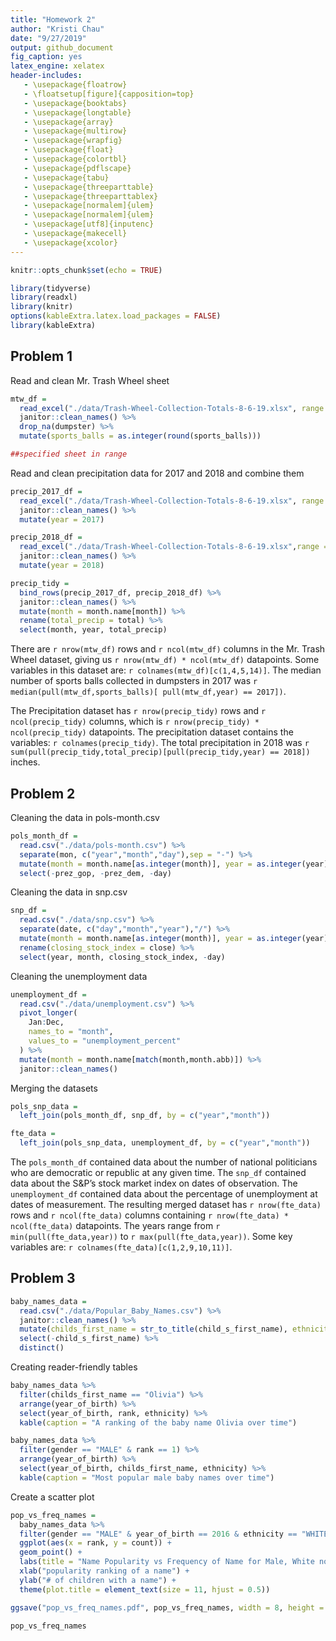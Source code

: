 ```yaml
---
title: "Homework 2"
author: "Kristi Chau"
date: "9/27/2019"
output: github_document
fig_caption: yes
latex_engine: xelatex
header-includes:
   - \usepackage{floatrow}
   - \floatsetup[figure]{capposition=top}
   - \usepackage{booktabs}
   - \usepackage{longtable}
   - \usepackage{array}
   - \usepackage{multirow}
   - \usepackage{wrapfig}
   - \usepackage{float}
   - \usepackage{colortbl}
   - \usepackage{pdflscape}
   - \usepackage{tabu}
   - \usepackage{threeparttable}
   - \usepackage{threeparttablex}
   - \usepackage[normalem]{ulem}
   - \usepackage[normalem]{ulem}
   - \usepackage[utf8]{inputenc}
   - \usepackage{makecell}
   - \usepackage{xcolor}
---
```


```r
knitr::opts_chunk$set(echo = TRUE)

library(tidyverse)
library(readxl)
library(knitr)
options(kableExtra.latex.load_packages = FALSE)
library(kableExtra)
```

## Problem 1

Read and clean Mr. Trash Wheel sheet

```r
mtw_df = 
  read_excel("./data/Trash-Wheel-Collection-Totals-8-6-19.xlsx", range = "Mr. Trash Wheel!A2:N338") %>% 
  janitor::clean_names() %>% 
  drop_na(dumpster) %>% 
  mutate(sports_balls = as.integer(round(sports_balls)))

##specified sheet in range
```

Read and clean precipitation data for 2017 and 2018 and combine them

```r
precip_2017_df = 
  read_excel("./data/Trash-Wheel-Collection-Totals-8-6-19.xlsx", range = "2017 Precipitation!A2:B14") %>% 
  janitor::clean_names() %>%
  mutate(year = 2017)

precip_2018_df = 
  read_excel("./data/Trash-Wheel-Collection-Totals-8-6-19.xlsx",range = "2018 Precipitation!A2:B14") %>%
  janitor::clean_names() %>%
  mutate(year = 2018)

precip_tidy = 
  bind_rows(precip_2017_df, precip_2018_df) %>% 
  janitor::clean_names() %>% 
  mutate(month = month.name[month]) %>%
  rename(total_precip = total) %>%
  select(month, year, total_precip)
```

There are `r nrow(mtw_df)` rows and `r ncol(mtw_df)` columns in the Mr. Trash Wheel dataset, giving us `r nrow(mtw_df) * ncol(mtw_df)` datapoints. Some variables in this dataset are: `r colnames(mtw_df)[c(1,4,5,14)]`. The median number of sports balls collected in dumpsters in 2017 was `r median(pull(mtw_df,sports_balls)[ pull(mtw_df,year) == 2017])`. 

The Precipitation dataset has `r nrow(precip_tidy)` rows and `r ncol(precip_tidy)` columns, which is `r nrow(precip_tidy) * ncol(precip_tidy)` datapoints. The precipitation dataset contains the variables: `r colnames(precip_tidy)`. The total precipitation in 2018 was `r sum(pull(precip_tidy,total_precip)[pull(precip_tidy,year) == 2018])` inches.

## Problem 2

Cleaning the data in pols-month.csv

```r
pols_month_df = 
  read.csv("./data/pols-month.csv") %>%
  separate(mon, c("year","month","day"),sep = "-") %>%
  mutate(month = month.name[as.integer(month)], year = as.integer(year), president = ifelse(prez_gop %in% c(1,2), "gop", ifelse(prez_dem %in% c(1,2), "dem", NA))) %>%
  select(-prez_gop, -prez_dem, -day)
```

Cleaning the data in snp.csv

```r
snp_df = 
  read.csv("./data/snp.csv") %>%
  separate(date, c("day","month","year"),"/") %>%
  mutate(month = month.name[as.integer(month)], year = as.integer(year)) %>%
  rename(closing_stock_index = close) %>%
  select(year, month, closing_stock_index, -day)
```

Cleaning the unemployment data

```r
unemployment_df = 
  read.csv("./data/unemployment.csv") %>%
  pivot_longer(
    Jan:Dec,
    names_to = "month",
    values_to = "unemployment_percent"
  ) %>%
  mutate(month = month.name[match(month,month.abb)]) %>%
  janitor::clean_names()
```

Merging the datasets

```r
pols_snp_data = 
  left_join(pols_month_df, snp_df, by = c("year","month"))

fte_data = 
  left_join(pols_snp_data, unemployment_df, by = c("year","month"))
```

The `pols_month_df` contained data about the number of national politicians who are democratic or republic at any given time. The `snp_df` contained data about the S&P's stock market index on dates of observation. The `unemployment_df` contained data about the percentage of unemployment at dates of measurement. The resulting merged dataset has `r nrow(fte_data)` rows and `r ncol(fte_data)` columns containing `r nrow(fte_data) * ncol(fte_data)` datapoints. The years range from `r min(pull(fte_data,year))` to `r max(pull(fte_data,year))`. Some key variables are: `r colnames(fte_data)[c(1,2,9,10,11)]`.

## Problem 3

```r
baby_names_data =
  read.csv("./data/Popular_Baby_Names.csv") %>%
  janitor::clean_names() %>%
  mutate(childs_first_name = str_to_title(child_s_first_name), ethnicity = case_when(ethnicity == "ASIAN AND PACI"~"ASIAN AND PACIFIC ISLANDER", ethnicity == "BLACK NON HISP"~"BLACK NON HISPANIC", ethnicity == "WHITE NON HISP"~"WHITE NON HISPANIC", TRUE~as.character(ethnicity))) %>%
  select(-child_s_first_name) %>%
  distinct()
```

Creating reader-friendly tables

```r
baby_names_data %>%
  filter(childs_first_name == "Olivia") %>%
  arrange(year_of_birth) %>%
  select(year_of_birth, rank, ethnicity) %>%
  kable(caption = "A ranking of the baby name Olivia over time")

baby_names_data %>%
  filter(gender == "MALE" & rank == 1) %>%
  arrange(year_of_birth) %>%
  select(year_of_birth, childs_first_name, ethnicity) %>%
  kable(caption = "Most popular male baby names over time")
```

Create a scatter plot

```r
pop_vs_freq_names = 
  baby_names_data %>%
  filter(gender == "MALE" & year_of_birth == 2016 & ethnicity == "WHITE NON HISPANIC") %>%
  ggplot(aes(x = rank, y = count)) +
  geom_point() +
  labs(title = "Name Popularity vs Frequency of Name for Male, White non-Hispanic Children Born in 2016") + 
  xlab("popularity ranking of a name") + 
  ylab("# of children with a name") + 
  theme(plot.title = element_text(size = 11, hjust = 0.5))

ggsave("pop_vs_freq_names.pdf", pop_vs_freq_names, width = 8, height = 5)

pop_vs_freq_names
```